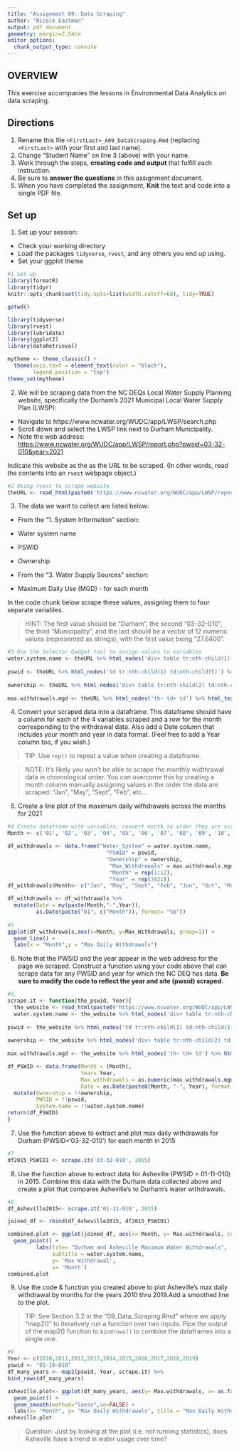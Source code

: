 ```yaml
---
title: "Assignment 09: Data Scraping"
author: "Nicole Eastman"
output: pdf_document
geometry: margin=2.54cm
editor_options: 
  chunk_output_type: console
---
```


## OVERVIEW

This exercise accompanies the lessons in Environmental Data Analytics on data scraping. 

## Directions
1. Rename this file `<FirstLast>_A09_DataScraping.Rmd` (replacing `<FirstLast>` with your first and last name).
2. Change "Student Name" on line 3 (above) with your name.
3. Work through the steps, **creating code and output** that fulfill each instruction.
4. Be sure to **answer the questions** in this assignment document.
5. When you have completed the assignment, **Knit** the text and code into a single PDF file.


## Set up 
1. Set up your session:

* Check your working directory
* Load the packages `tidyverse`, `rvest`, and any others you end up using.
* Set your ggplot theme

```r
#1 Set-up
library(formatR)
library(tidyr)
knitr::opts_chunk$set(tidy.opts=list(width.cutoff=60), tidy=TRUE)

getwd()

library(tidyverse)
library(rvest)
library(lubridate)
library(ggplot2)
library(dataRetrieval)

mytheme <- theme_classic() +
  theme(axis.text = element_text(color = "black"), 
        legend.position = "top")
theme_set(mytheme)

```

2. We will be scraping data from the NC DEQs Local Water Supply Planning website, specifically the Durham's 2021 Municipal Local Water Supply Plan (LWSP): 
 * Navigate to https://www.ncwater.org/WUDC/app/LWSP/search.php
 * Scroll down and select the LWSP link next to Durham Municipality. 
 * Note the web address: <https://www.ncwater.org/WUDC/app/LWSP/report.php?pwsid=03-32-010&year=2021>
 
Indicate this website as the as the URL to be scraped. (In other words, read the contents into an `rvest` webpage object.)

```r
#2 Using rvest to scrape website 
theURL <- read_html(paste0('https://www.ncwater.org/WUDC/app/LWSP/report.php?pwsid=03-32-010&year=2021'))

```

3. The data we want to collect are listed below:

* From the "1. System Information" section:
 * Water system name
 * PSWID
 * Ownership
 
* From the "3. Water Supply Sources" section:
 * Maximum Daily Use (MGD) - for each month

In the code chunk below scrape these values, assigning them to four separate variables.

>HINT: The first value should be "Durham", the second "03-32-010", the third "Municipality", and the last should be a vector of 12 numeric values (represented as strings), with the first value being "27.6400".

```r
#3 Use the Selector Gadget tool to assign values to variables 
water.system.name <- theURL %>% html_nodes('div+ table tr:nth-child(1) td:nth-child(2)') %>% html_text()
  
pswid <- theURL %>% html_nodes('td tr:nth-child(1) td:nth-child(5)') %>% html_text()
  
ownership <- theURL %>% html_nodes('div+ table tr:nth-child(2) td:nth-child(4)') %>% html_text()
  
max.withdrawals.mgd <- theURL %>% html_nodes('th~ td+ td') %>% html_text()

```


4. Convert your scraped data into a dataframe. This dataframe should have a column for each of the 4 variables scraped and a row for the month corresponding to the withdrawal data. Also add a Date column that includes your month and year in data format. (Feel free to add a Year column too, if you wish.)

>TIP: Use `rep()` to repeat a value when creating a dataframe.

>NOTE: It's likely you won't be able to scrape the monthly widthrawal data in chronological order. You can overcome this by creating a month column manually assigning values in the order the data are scraped: "Jan", "May", "Sept", "Feb", etc...

5. Create a line plot of the maximum daily withdrawals across the months for 2021

```r
#4 Create dataframe with variables, convert month to order they are scraped from the website, and mutate to create a date format column
Month <- c('01', '02', '03', '04', '05', '06', '07', '08', '09', '10', '11', '12')

df_withdrawals <- data.frame("Water_System" = water.system.name,
                               "PSWID" = pswid,
                               "Ownership" = ownership,
                                "Max_Withdrawals" = max.withdrawals.mgd,
                                "Month" = rep(1:12),
                                "Year" = rep(2021))
df_withdrawals$Month<- c("Jan", "May", "Sept", "Feb", "Jun", "Oct", "Mar", "Jul", "Nov", "Apr", "Aug", "Dec")

df_withdrawals <- df_withdrawals %>%
  mutate(Date = my(paste(Month,"-",Year)),
         as.Date(paste("01", c("Month")), format= "%b"))
  
#5 
ggplot(df_withdrawals,aes(x=Month, y=Max_Withdrawals, group=1)) + 
  geom_line() +
  labs(x = "Month",y = "Max Daily Withdrawals")

```

6. Note that the PWSID and the year appear in the web address for the page we scraped. Construct a function using your code above that can scrape data for any PWSID and year for which the NC DEQ has data. **Be sure to modify the code to reflect the year and site (pwsid) scraped**.

```r
#6.
scrape.it <- function(the_pswid, Year){
  the_website <- read_html(paste0('https://www.ncwater.org/WUDC/app/LWSP/report.php?pwsid=', the_pswid, '&year=', Year))
  water.system.name <- the_website %>% html_nodes('div+ table tr:nth-child(1) td:nth-child(2)') %>% html_text()
  
pswid <- the_website %>% html_nodes('td tr:nth-child(1) td:nth-child(5)') %>% html_text()
  
ownership <- the_website %>% html_nodes('div+ table tr:nth-child(2) td:nth-child(4)') %>% html_text()
  
max.withdrawals.mgd <- the_website %>% html_nodes('th~ td+ td') %>% html_text()

df_PSWID <- data.frame(Month = (Month),
                       Year= Year,
                       Max.withdrawals = as.numeric(max.withdrawals.mgd),
                       Date = as.Date(paste0(Month, "-", Year), format = "%M-%Y")) %>%
  mutate(Ownership = !!ownership,
         PWSID = !!pswid,
         System.name = !!water.system.name)
return(df_PSWID)
}

```

7. Use the function above to extract and plot max daily withdrawals for Durham (PWSID='03-32-010') for each month in 2015

```r
#7
df2015_PSWID1 <- scrape.it('03-32-010', 2015)

```

8. Use the function above to extract data for Asheville (PWSID = 01-11-010) in 2015. Combine this data with the Durham data collected above and create a plot that compares Asheville's to Durham's water withdrawals.

```r
#8
df_Asheville2015<- scrape.it('01-11-010', 2015)

joined_df <- rbind(df_Asheville2015, df2015_PSWID1)

combined.plot <- ggplot(joined_df, aes(x= Month, y= Max.withdrawals, color = System.name, group = 2)) +
  geom_point() +
         labs(tite= "Durham and Asheville Maximum Water Withdrawals",
              subtitle = water.system.name,
              y= 'Max Withdrawal',
              x= 'Month')
combined.plot
```


9. Use the code & function you created above to plot Asheville's max daily withdrawal by months for the years 2010 thru 2019.Add a smoothed line to the plot.

>TIP: See Section 3.2 in the "09_Data_Scraping.Rmd" where we apply "map2()" to iteratively run a function over two inputs. Pipe the output of the map2() function to `bindrows()` to combine the dataframes into a single one. 

```r
#9
Year <- c(2010,2011,2012,2013,2014,2015,2016,2017,2018,2019)
pswid <- "01-10-010"
df_many_years <- map2(pswid, Year, scrape.it) %>%
bind_rows(df_many_years)

asheville.plot<- ggplot(df_many_years, aes(y= Max.withdrawals, x= as.factor(Month))) +
  geom_point() +
  geom_smooth(method="loess",se=FALSE) +
  labs(x= "Month", y= "Max Daily Withdrawals", title = "Max Daily Withdrawal from 2010-2019 in Asheville")
asheville.plot

```

>Question: Just by looking at the plot (i.e. not running statistics), does Asheville have a trend in water usage over time?